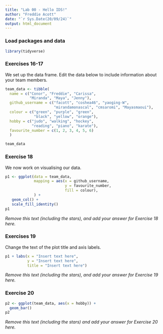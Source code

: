 ```yaml
---
title: "Lab 00 - Hello IDS!"
author: "Freddie Acott"
date: "`r Sys.Date(20/09/24)`"
output: html_document
---
```


### Load packages and data

```r
library(tidyverse) 
```

### Exercises 16-17

We set up the data frame. Edit the data below to include information about your team members.

```r
team_data <- tibble(
  name = c("Conor", "Freddie", "Carissa", 
           "Miranda", "Maya", "Jenny"),
  github_username = c("facott", "coshea46", "yaoging-W", 
                      "mirandamonascal", "cmsaromi", "Mayasmaoui"), 
  colour = c("green", "purple", "green", 
             "black", "yellow", "orange"),
  hobby = c("judo", "walking", "hockey", 
            "reading", "piano", "karate"),
  favourite_number = c(1, 2, 3, 4, 5, 6)
  )

team_data
```

### Exercise 18

We now work on visualising our data. 

```r
p1 <- ggplot(data = team_data, 
             mapping = aes(x = github_username, 
                           y = favourite_number,
                           fill = colour), 
             ) +
   geom_col() +
   scale_fill_identity()
p1
```


*Remove this text (including the stars), and add your answer for Exercise 18 here.*

### Exercises 19

Change the text of the plot title and axis labels.

```r
p1 + labs(x = "Insert text here", 
          y = "Insert text here",
          title = "Insert text here")
```

*Remove this text (including the stars), and add your answer for Exercise 19 here.*

### Exercise 20

```r
p2 <- ggplot(team_data, aes(x = hobby)) +
  geom_bar()
p2
```

*Remove this text (including the stars) and add your answer for Exercise 20 here.*
